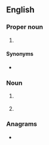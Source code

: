 {{also|dój}}
==English==

===Proper noun===
{{en-proper noun}}

# {{lb|en|US}} {{initialism of|{{w|United States Department of Justice}}|lang=en}}

====Synonyms====
* {{l|en|USDOJ}}

===Noun===
{{en-noun}}

# {{lb|en|law}} {{initialism of|[[date]] [[of]] [[judgment]]|lang=en}}
# {{lb|en|travel|aviation}} {{initialism of|double open jaw|lang=en}}

===Anagrams===
* {{anagrams|en|a=djo|jod}}